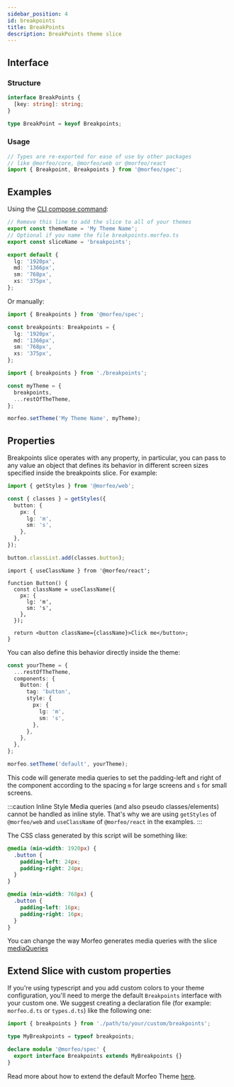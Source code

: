 ```yaml
---
sidebar_position: 4
id: breakpoints
title: BreakPoints
description: BreakPoints theme slice
---
```


## Interface

### Structure

```typescript
interface BreakPoints {
  [key: string]: string;
}

type BreakPoint = keyof Breakpoints;
```

### Usage

```typescript
// Types are re-exported for ease of use by other packages
// like @morfeo/core, @morfeo/web or @morfeo/react
import { Breakpoint, Breakpoints } from '@morfeo/spec';
```

## Examples

Using the [CLI compose command](../Features/CLI/compose.mdx):

```typescript title="breakpoints.morfeo.ts"
// Remove this line to add the slice to all of your themes
export const themeName = 'My Theme Name';
// Optional if you name the file breakpoints.morfeo.ts
export const sliceName = 'breakpoints';

export default {
  lg: '1920px',
  md: '1366px',
  sm: '768px',
  xs: '375px',
};
```

Or manually:

```typescript title="breakpoints.ts"
import { Breakpoints } from '@morfeo/spec';

const breakpoints: Breakpoints = {
  lg: '1920px',
  md: '1366px',
  sm: '768px',
  xs: '375px',
};
```

```typescript title="theme.ts"
import { breakpoints } from './breakpoints';

const myTheme = {
  breakpoints,
  ...restOfTheTheme,
};

morfeo.setTheme('My Theme Name', myTheme);
```

## Properties

Breakpoints slice operates with any property, in particular, you can pass to any value an object that defines its behavior in different screen sizes specified inside the breakpoints slice. For example:

```typescript title="With @morfeo/web"
import { getStyles } from '@morfeo/web';

const { classes } = getStyles({
  button: {
    px: {
      lg: 'm',
      sm: 's',
    },
  },
});

button.classList.add(classes.button);
```

```tsx title="With @morfeo/react"
import { useClassName } from '@morfeo/react';

function Button() {
  const className = useClassName({
    px: {
      lg: 'm',
      sm: 's',
    },
  });

  return <button className={className}>Click me</button>;
}
```

You can also define this behavior directly inside the theme:

```typescript
const yourTheme = {
  ...restOfTheTheme,
  components: {
    Button: {
      tag: 'button',
      style: {
        px: {
          lg: 'm',
          sm: 's',
        },
      },
    },
  },
};

morfeo.setTheme('default', yourTheme);
```

This code will generate media queries to set the padding-left and right of the component according to the spacing `m` for large screens and
`s` for small screens.

:::caution Inline Style
Media queries (and also pseudo classes/elements) cannot be handled as inline style. That's why we are using `getStyles` of `@morfeo/web`
and `useClassName` of `@morfeo/react` in the examples.
:::

The CSS class generated by this script will be something like:

```css
@media (min-width: 1920px) {
  .button {
    padding-left: 24px;
    padding-right: 24px;
  }
}

@media (min-width: 768px) {
  .button {
    padding-left: 16px;
    padding-right: 16px;
  }
}
```

You can change the way Morfeo generates media queries with the slice [mediaQueries](./mediaQueries.mdx)

## Extend Slice with custom properties

If you're using typescript and you add custom colors to your theme configuration, you'll need to merge
the default `Breakpoints` interface with your custom one.
We suggest creating a declaration file (for example: `morfeo.d.ts` or `types.d.ts`) like the following one:

```typescript
import { breakpoints } from './path/to/your/custom/breakpoints';

type MyBreakpoints = typeof breakpoints;

declare module '@morfeo/spec' {
  export interface Breakpoints extends MyBreakpoints {}
}
```

Read more about how to extend the default Morfeo Theme [here](../Features/extendible.mdx).
